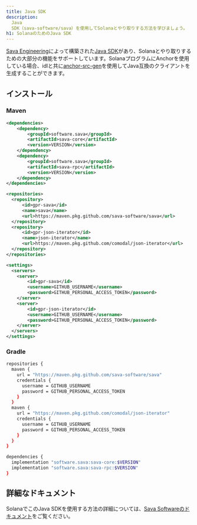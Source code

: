 ```yaml
---
title: Java SDK
description:
  Java
  SDK（sava-software/sava）を使用してSolanaとやり取りする方法を学びましょう。
h1: SolanaのためのJava SDK
---
```


[Sava Engineering](https://sava.engineering/)によって構築された[Java SDK](https://sava.software/welcome)があり、Solanaとやり取りするための大部分の機能をサポートしています。SolanaプログラムにAnchorを使用している場合、idlと共に[anchor-src-gen](https://sava.software/utilities/anchor-src-gen)を使用してJava互換のクライアントを生成することができます。

## インストール

### Maven

```xml title="pom.xml"
<dependencies>
    <dependency>
        <groupId>software.sava</groupId>
        <artifactId>sava-core</artifactId>
        <version>VERSION</version>
    </dependency>
    <dependency>
        <groupId>software.sava</groupId>
        <artifactId>sava-rpc</artifactId>
        <version>VERSION</version>
    </dependency>
</dependencies>

<repositories>
  <repository>
      <id>gpr-sava</id>
      <name>sava</name>
      <url>https://maven.pkg.github.com/sava-software/sava</url>
  </repository>
  <repository>
      <id>gpr-json-iterator</id>
      <name>json-iterator</name>
      <url>https://maven.pkg.github.com/comodal/json-iterator</url>
  </repository>
</repositories>
```

```xml title="settings.xml"
<settings>
  <servers>
    <server>
        <id>gpr-sava</id>
        <username>GITHUB_USERNAME</username>
        <password>GITHUB_PERSONAL_ACCESS_TOKEN</password>
    </server>
    <server>
        <id>gpr-json-iterator</id>
        <username>GITHUB_USERNAME</username>
        <password>GITHUB_PERSONAL_ACCESS_TOKEN</password>
    </server>
  </servers>
</settings>
```

### Gradle

```bash title="build.gradle"
repositories {
  maven {
    url = "https://maven.pkg.github.com/sava-software/sava"
    credentials {
      username = GITHUB_USERNAME
      password = GITHUB_PERSONAL_ACCESS_TOKEN
    }
  }
  maven {
    url = "https://maven.pkg.github.com/comodal/json-iterator"
    credentials {
      username = GITHUB_USERNAME
      password = GITHUB_PERSONAL_ACCESS_TOKEN
    }
  }
}

dependencies {
  implementation "software.sava:sava-core:$VERSION"
  implementation "software.sava:sava-rpc:$VERSION"
}
```

## 詳細なドキュメント

SolanaでこのJava
SDKを使用する方法の詳細については、[Sava Softwareのドキュメント](https://sava.software/welcome)をご覧ください。

